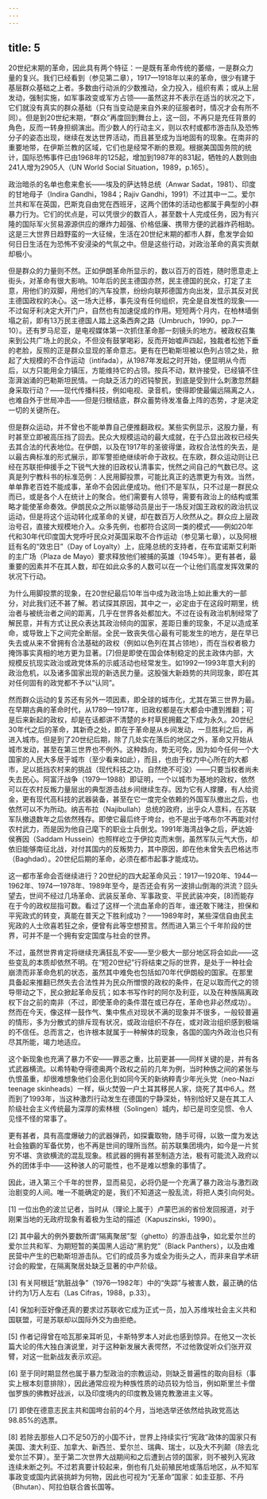 ```yaml
---
---
---
```

title: 5
---




20世纪末期的革命，因此具有两个特征：一是既有革命传统的萎缩，一是群众力量的复兴。我们已经看到（参见第二章），1917—1918年以来的革命，很少有建于基层群众基础之上者。多数由行动派的少数推动，全力投入，组织有素；或从上层发动，强制实施，如军事政变或军方占领——虽然这并不表示在适当的状况之下，它们就没有真实的群众基础（只有当变动是来自外来的征服者时，情况才会有所不同）。但是到20世纪末期，“群众”再度回到舞台上，这一回，不再只是充任背景的角色，反而一转身担纲演出。而少数人的行动主义，则以农村或都市游击队及恐怖分子的姿态出现，继续在发达世界活动，而且甚至成为当地固有的现象。在南非的重要地带，在伊斯兰教的区域，它们也是经常不断的景观。根据美国国务院的统计，国际恐怖事件已由1968年的125起，增加到1987年的831起，牺牲的人数则由241人增为2905人（UN World Social Situation，1989，p.165）。

政治暗杀的名单也愈来愈长——埃及的萨达特总统（Anwar Sadat，1981）、印度的甘地母子（Indira Gandhi，1984；Rajiv Gandhi，1991）不过其中一二。爱尔兰共和军在英国，巴斯克自由党在西班牙，这两个团体的活动也都属于典型的小群暴力行为。它们的优点是，可以凭很少的数百人，甚至数十人完成任务，因为有兴隆的国际军火贸易源源供应的爆炸力超强、价格低廉、携带方便的武器炸药相助。这是三大世界日趋野蛮的一大征候，生活在20世纪末期的都市人群，愈发学会如何日日生活在为恐怖不安浸染的气氛之中。但是这些行动，对政治革命的真实贡献却极小。

但是群众的力量则不然。正如伊朗革命所显示的，数以百万的百姓，随时愿意走上街头，对革命有很大影响。10年后的民主德国亦然，民主德国的民众，打定了主意，用他们的双脚，用他们的汽车投票，纷纷向联邦德国方向出发，显示其反对民主德国政权的决心。这一场大迁移，事先没有任何组织，完全是自发性的现象——不过匈牙利决定大开门户，自然也有加速促成的作用。短短两个月内，在柏林墙倒塌之前，即有13万民主德国人踏上这条西奔之路（Umbruch，1990，pp.7—10）。还有罗马尼亚，是电视媒体第一次抓住革命那一刻镜头的地方。被政权召集来到公共广场上的民众，不但没有鼓掌喝彩，反而开始嘘声四起，独裁者松弛下垂的老脸，反照的正是群众显现的革命意志。更有在巴勒斯坦被以色列占领之处，掀起了大规模的不合作运动（intifada），从1987年发起之时开始，便显明从今而后，以方只能用全力镇压，方能维持它的占领。按兵不动，默许接受，已经镇不住澎湃汹涌的巴勒斯坦民情。一向缺乏活力的迟钝黎民，到底是受到什么刺激忽然翻身采取行动？——现代传播科技，例如电视、录音机，使得即使最偏远隔离之人，也难自外于世局冲击——但是归根结底，群众蓄势待发准备上阵的态势，才是决定一切的关键所在。

但是群众运动，并不曾也不能单靠自己便推翻政权。某些实例显示，这股力量，有时甚至立即被高压挡了回去。民众大规模运动的最大成就，在于凸显出政权已经失去其合法的代表地位。在伊朗，以及在1917年的圣彼得堡，政权合法性的失去，是以最古典标准的形式展示，即军警拒绝继续听命于政权。在东欧，群众运动则让已经在苏联拒伸援手之下锐气大挫的旧政权认清事实，恍然之间自己的气数已尽。这真是列宁教科书的标准范例：人民用脚投票，可能比真正的选票更为有效。当然，单单靠老百姓不能成事，革命不会因此便成功。他们不是军队，只不过是一群民众而已，或是各个人在统计上的聚合。他们需要有人领导，需要有政治上的结构或策略才能使革命奏效。伊朗民众之所以能够动员是出于一场反对国王政权的政治抗议运动，但是将这个运动转化成革命的关键，却在数百万人欣然从之。群众应上层政治号召，直接大规模地介入。众多先例，也都符合这同一类的模式——例如20年代和30年代印度国大党呼吁民众对英国采取不合作运动（参见第七章），以及阿根廷有名的“效忠日”（Day of Loyalty）上，庇隆总统的支持者，在布宜诺斯艾利斯的主广场（Plaza de Mayo）要求释放他们被捕的英雄（1945年）。更有甚者，最重要的因素并不在其人数，却在如此众多的人数可以在一个让他们高度发挥效果的状况下行动。

为什么用脚投票的现象，在20世纪最后10年当中成为政治场上如此重大的一部分，对此我们还不甚了解。若试探其原因，其中之一，必定由于在这段时期里，统治者与被统治者之间的距离，几乎在世界各处都加大。不过在设有政治机制经常了解民意，并有方式让民众表达其政治倾向的国家，差距日重的现象，不足以造成革命，或导致上下之间完全断层。全民一致丧失信心最有可能发生的地方，是在早已失去或从来不曾拥有合法基础的政权（例如以色列在其占领地），而在当权者极力掩饰事实真相的地方更为显著。[7]但是即使在国会体制稳定的民主政体内部，大规模反抗现实政治或政党体系的示威活动也经常发生。如1992—1993年意大利的政治危机，以及诸多国家出现的新选民力量。这股强大新趋势的共同现象，即在其对任何固有的政党都不予以“认同”。

然而群众运动的复苏还有另外一项因素，即全球的城市化，尤其在第三世界为最。在早期古典的革命时代，从1789—1917年，旧政权都是在大都会中遭到推翻；可是后来新起的政权，却是在话都讲不清楚的乡村草民拥戴之下成为永久。20世纪30年代之后的革命，其新奇之处，即在于革命是从乡间发动，一旦胜利之后，再进入城市。但是到了20世纪后期，除了几处实在落后的地区之外，革命又开始从城市发动，甚至在第三世界也不例外。这种趋向，势无可免，因为如今任何一个大国家的人民大多居于城市（至少看来如此），而且，也由于权力中心所在的大都市，足以抵挡农村来的挑战（现代科技之功，自然绝不可没）——只要当权者尚未失去民心。阿富汗战争（1979—1988）即证明，一个以城市为基地的政权，依然可以在农村反叛力量层出的典型游击战乡间继续生存。因为它有人撑腰，有人给资金，更有现代高科技的武器装备，甚至在它一度完全依赖的外国军队撤出之后，也依然可以不为所动。纳吉布拉（Najibullah）总统的政府，出乎众人意料，在苏联军队撤退数年之后依然残存。即使它最后终于垮台，也不是出于喀布尔不再能对付农村武力，而是因为他自己麾下的职业士兵倒戈。1991年海湾战争之后，萨达姆·侯赛因（Saddam Hussein）也照样屹立于伊拉克而末倒，虽然军队元气大伤，却依旧能够南征北战，对付其国内的反叛势力，其中原因，即在他未曾失去巴格达市（Baghdad）。20世纪后期的革命，必须在都市起事才能成功。

这一都市革命会否继续进行？20世纪的四大起革命风云：1917—1920年、1944—1962年、1974—1978年、1989年至今，是否还会有另一波排山倒海的洪流？回头望去，世间不经过几场革命、武装反革命、军事政变、平民武装冲突，[8]而能存在于今的政权屈指可数。看过了这样一个流血革命的百年，谁还敢下赌注，担保和平宪政式的转变，真能在普天之下胜利成功？——1989年时，某些深信自由民主宪政的人士欣喜若狂之余，便曾有此等空想预言。然而进入第三个千年阶段的世界，可并不是一个拥有安定国度与社会的世界。

不过，虽然世界肯定将继续充满狂乱不安——至少极大一部分地区将会如此——这些变乱的本质却依然不明。在“短20世纪”行将结束之际的世界，是处于一种社会崩溃而非革命危机的状态，虽然其中难免也包括如70年代伊朗般的国家。在那里具备起来推翻已然失去合法性并为民众所憎恨的政权的条件，在足以取而代之的领导带动之下，民众掀起革命反抗；如本书写作时的阿尔及利亚，以及在种族隔离政权下台之前的南非（不过，即使革命的条件潜在或已存在，革命也非必然成功）。然而在今天，像这样一鼓作气、集中焦点对现状不满的现象并不很多，一般较普遍的情形，多为分散式的排斥现有状况，或政治组织不存在，或对政治组织感到极端的不信任。总而言之，也许根本就属于一种解体的现象，各国的国内外政治也只有尽其所能，竭力地适应。

这个新现象也充满了暴力不安——罪恶之重，比前更甚——同样关键的是，并有各式武器横流。以希特勒夺得德奥两个政权之前的几年为例，当时种族之间的紧张与仇恨虽重，却很难想象他们会恶化到如同今天的新纳粹青少年光头党（neo-Nazi teenage skinheads）一样，纵火焚毁一户土耳其移民人家，烧死了其中6人。然而到了1993年，当这种激烈行动发生在德国的宁静深处，特别恰好又是在其工人阶级社会主义传统最为深厚的索林根（Solingen）城内，却已是司空见惯、令人见怪不怪的常事了。

更有甚者，具有高度爆破力的武器弹药，如探囊取物，随手可得，以致一度为发达社会独霸的军备优势，也不再是世间的理所当然。前苏联集团境内，如今是一片贫穷不堪、贪欲横流的混乱现象。核武器的拥有甚至制造方法，极有可能流入政府以外的团体手中——这种骇人的可能性，也不是难以想象的事情了。

因此，进入第三个千年的世界，显而易见，必将仍是一个充满了暴力政治与激烈政治剧变的人间。唯一不能确定的是，我们不知道这一股乱流，将把人类引向何处。

[1] 一位出色的波兰记者，当时从（理论上属于）卢蒙巴派的省份发回报道，对于刚果当地的无政府现象有着极为生动的描述（Kapuszinski，1990）。



[2] 其中最大的例外要数所谓“隔离聚居”型（ghetto）的游击战争，如北爱尔兰的爱尔兰共和军、为期短暂的美国黑人运动“黑豹党”（Black Panthers），以及由难民营中产生的巴勒斯坦游击队。它们的成员多为或全为街头之人，而非来自学术研讨会的殿堂，在隔离聚居处缺乏显著的中产阶级。



[3] 有关阿根廷“肮脏战争”（1976—1982年）中的“失踪”与被害人数，最正确的估计约为1万人左右（Las Cifras，1988，p.33）。



[4] 保加利亚好像还真的要求过苏联收它成为正式一员，加入苏维埃社会主义共和国联盟，可是苏联却以国际外交为由拒绝。



[5] 作者记得曾在哈瓦那亲耳听见，卡斯特罗本人对此也感到惊异。在他又一次长篇大论的伟大独白演说里，对于这种新发展大表愕然，不过他敦促听众们张开双臂，对这一批新战友表示欢迎。



[6] 至于同时期显然也属于暴力型政治的宗教运动，则缺乏普遍性的取向目标（事实上根本刻意排除），因此通常应视为种族性质的动员较为恰当，例如斯里兰卡僧伽罗族的佛教好战派，以及印度境内的印度教及锡克教激进主义等。



[7] 即使在德意志民主共和国垮台前的4个月，当地选举还依然给执政党高达98.85%的选票。



[8] 若除去那些人口不足50万的小国不计，世界上持续实行“宪政”政体的国家只有美国、澳大利亚、加拿大、新西兰、爱尔兰、瑞典、瑞士，以及大不列颠（除去北爱尔兰不算）。至于第二次世界大战期间和之后遭到占领的国家，则不被列入宪政连续未断之列。不过若真要计较起来，倒也有几处前殖民地或落后地区，从不知军事政变或国内武装挑衅为何物，因此也可视为“无革命”国家：如圭亚那、不丹（Bhutan）、阿拉伯联合酋长国等。
